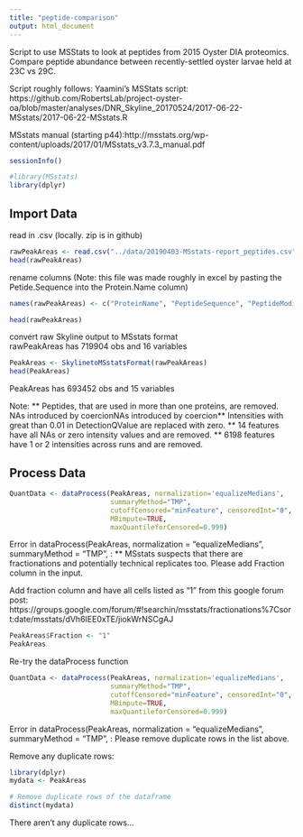 ```yaml
---
title: "peptide-comparison"
output: html_document
---
```


Script to use MSStats to look at peptides from 2015 Oyster DIA proteomics. Compare peptide abundance between recently-settled oyster larvae held at 23C vs 29C. 

Script roughly follows:
Yaamini's MSStats script: https://github.com/RobertsLab/project-oyster-oa/blob/master/analyses/DNR_Skyline_20170524/2017-06-22-MSstats/2017-06-22-MSstats.R

MSstats manual (starting p44):http://msstats.org/wp-content/uploads/2017/01/MSstats_v3.7.3_manual.pdf
```r
sessionInfo()
```

```r
#library(MSstats)
library(dplyr)
```


## Import Data

read in .csv (locally. zip is in github)
```r
rawPeakAreas <- read.csv("../data/20190403-MSstats-report_peptides.csv")
head(rawPeakAreas)
```

rename columns 
(Note: this file was made roughly in excel by pasting the Petide.Sequence into the Protein.Name column)
```r
names(rawPeakAreas) <- c("ProteinName", "PeptideSequence", "PeptideModifiedSequence", "PrecursorCharge", "PrecursorMz", "FragmentIon", "ProductCharge", "ProductMz", "IsotopeLabelType", "Condition", "BioReplicate", "FileName", "Area", "StandardType", "Truncated", "DetectionQValue")

head(rawPeakAreas)
```

convert raw Skyline output to MSstats format     
rawPeakAreas has 719904 obs and 16 variables
```r
PeakAreas <- SkylinetoMSstatsFormat(rawPeakAreas)
head(PeakAreas)
```
PeakAreas has 693452 obs and 15 variables

Note:
** Peptides, that are used in more than one proteins, are removed.
NAs introduced by coercionNAs introduced by coercion** Intensities with great than 0.01 in DetectionQValue are replaced with zero.
** 14 features have all NAs or zero intensity values and are removed.
** 6198 features have 1 or 2 intensities across runs and are removed.

## Process Data

```r
QuantData <- dataProcess(PeakAreas, normalization='equalizeMedians',
                         summaryMethod="TMP",
                         cutoffCensored="minFeature", censoredInt="0",
                         MBimpute=TRUE,
                         maxQuantileforCensored=0.999)
```
Error in dataProcess(PeakAreas, normalization = "equalizeMedians", summaryMethod = "TMP", : ** MSstats suspects that there are fractionations and potentially technical replicates too. Please add Fraction column in the input.


Add fraction column and have all cells listed as "1" from this google forum post: https://groups.google.com/forum/#!searchin/msstats/fractionations%7Csort:date/msstats/dVh6IEE0xTE/jiokWrNSCgAJ
```r
PeakAreas$Fraction <- "1"
PeakAreas
```

Re-try the dataProcess function
```r
QuantData <- dataProcess(PeakAreas, normalization='equalizeMedians',
                         summaryMethod="TMP",
                         cutoffCensored="minFeature", censoredInt="0",
                         MBimpute=TRUE,
                         maxQuantileforCensored=0.999)
```
Error in dataProcess(PeakAreas, normalization = "equalizeMedians", summaryMethod = "TMP", : Please remove duplicate rows in the list above.

Remove any duplicate rows:
```r
library(dplyr)
mydata <- PeakAreas

# Remove duplicate rows of the dataframe
distinct(mydata)
```
There aren't any duplicate rows... 










